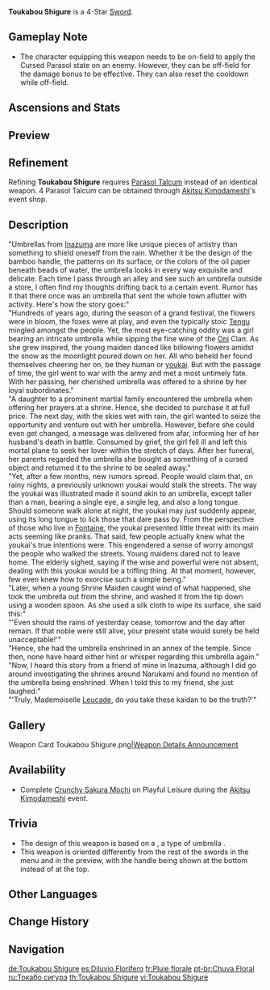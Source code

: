 {{Weapon Infobox
|id             = 11422
|image          = <gallery>
Weapon Toukabou Shigure.png|Base
Weapon Toukabou Shigure 2nd.png|2nd Ascension
</gallery>
|type           = Sword
|quality        = 4
|base_atk       = 42
|2nd_stat_type  = Elemental Mastery
|2nd_stat       = 36
|series         = 
|releaseDate    = 2022-12-15
|obtain         = Events
|event_name     = [[Akitsu Kimodameshi]]
|passive        = Kaidan: Rainfall Earthbinder
|effect         = After an attack hits opponents, it will inflict an instance of Cursed Parasol upon one of them for 10s. This effect can be triggered once every 15s. If this opponent is defeated during Cursed Parasol's duration, Cursed Parasol's CD will be refreshed immediately. The character wielding this weapon will deal (var1)% more DMG to the opponent affected by Cursed Parasol.
|eff_rank1_var1 = 16
|eff_rank2_var1 = 20
|eff_rank3_var1 = 24
|eff_rank4_var1 = 28
|eff_rank5_var1 = 32
|eff_att1       = DMG Bonus
}}
{{Description|A rather special oil-paper umbrella. While long wanderings may make one used to the wind and the rain, there might be some fun in admiring a rainy scene beneath this parasol.}}
'''Toukabou Shigure''' is a 4-Star [[Sword]].

==Gameplay Note==
*The character equipping this weapon needs to be on-field to apply the Cursed Parasol state on an enemy. However, they can be off-field for the damage bonus to be effective. They can also reset the cooldown while off-field.

==Ascensions and Stats==
{{Weapon Ascensions and Stats
|ascendMat1 = Narukami's Wisdom
|ascendMat2 = Narukami's Joy
|ascendMat3 = Narukami's Affection
|ascendMat4 = Narukami's Valor
|bossMat1   = Damaged Prism
|bossMat2   = Turbid Prism
|bossMat3   = Radiant Prism
|commonMat1 = Old Handguard
|commonMat2 = Kageuchi Handguard
|commonMat3 = Famed Handguard
}}

==Preview==
{{Preview
|file1=Toukabou Shigure Passive Preview
}}

==Refinement==
Refining '''Toukabou Shigure''' requires [[Parasol Talcum]] instead of an identical weapon. 4 Parasol Talcum can be obtained through [[Akitsu Kimodameshi]]'s event shop.

==Description==
"Umbrellas from [[Inazuma]] are more like unique pieces of artistry than something to shield oneself from the rain. Whether it be the design of the bamboo handle, the patterns on its surface, or the colors of the oil paper beneath beads of water, the umbrella looks in every way exquisite and delicate. Each time I pass through an alley and see such an umbrella outside a store, I often find my thoughts drifting back to a certain event. Rumor has it that there once was an umbrella that sent the whole town aflutter with activity. Here's how the story goes:"<br />
"Hundreds of years ago, during the season of a grand festival, the flowers were in bloom, the foxes were at play, and even the typically stoic [[Tengu]] mingled amongst the people. Yet, the most eye-catching oddity was a girl bearing an intricate umbrella while sipping the fine wine of the [[Oni]] Clan. As she grew inspired, the young maiden danced like billowing flowers amidst the snow as the moonlight poured down on her. All who beheld her found themselves cheering her on, be they human or [[youkai]]. But with the passage of time, the girl went to war with the army and met a most untimely fate. With her passing, her cherished umbrella was offered to a shrine by her loyal subordinates."<br />
"A daughter to a prominent martial family encountered the umbrella when offering her prayers at a shrine. Hence, she decided to purchase it at full price. The next day, with the skies wet with rain, the girl wanted to seize the opportunity and venture out with her umbrella. However, before she could even get changed, a message was delivered from afar, informing her of her husband's death in battle. Consumed by grief, the girl fell ill and left this mortal plane to seek her lover within the stretch of days. After her funeral, her parents regarded the umbrella she bought as something of a cursed object and returned it to the shrine to be sealed away."<br />
"Yet, after a few months, new rumors spread. People would claim that, on rainy nights, a previously unknown youkai would stalk the streets. The way the youkai was illustrated made it sound akin to an umbrella, except taller than a man, bearing a single eye, a single leg, and also a long tongue. Should someone walk alone at night, the youkai may just suddenly appear, using its long tongue to lick those that dare pass by. From the perspective of those who live in [[Fontaine]], the youkai presented little threat with its main acts seeming like pranks. That said, few people actually knew what the youkai's true intentions were. This engendered a sense of worry amongst the people who walked the streets. Young maidens dared not to leave home. The elderly sighed, saying if the wise and powerful were not absent, dealing with this youkai would be a trifling thing. At that moment, however, few even knew how to exorcise such a simple being."<br />
"Later, when a young Shrine Maiden caught wind of what happened, she took the umbrella out from the shrine, and washed it from the tip down using a wooden spoon. As she used a silk cloth to wipe its surface, she said this:"<br />
"'Even should the rains of yesterday cease, tomorrow and the day after remain. If that noble were still alive, your present state would surely be held unacceptable!'"<br />
"Hence, she had the umbrella enshrined in an annex of the temple. Since then, none have heard either hint or whisper regarding this umbrella again."<br />
"Now, I heard this story from a friend of mine in Inazuma, although I did go around investigating the shrines around Narukami and found no mention of the umbrella being enshrined. When I told this to my friend, she just laughed:"<br />
"'Truly, Mademoiselle [[Leucade]], do you take these kaidan to be the truth?'"
<!--
==Lore==
-->

==Gallery==
<gallery>
<!--Weapon Toukabou Shigure 3D.png|Full Weapon-->
<!--Weapon Toukabou Shigure 2nd 3D.png|2nd Ascension Phase Full Weapon-->
Weapon Card Toukabou Shigure.png|[https://twitter.com/GenshinImpact/status/1599312559261290496 Weapon Details Announcement]
<!--Weapon Toukabou Shigure Wish.png|Multi-Wish Artwork-->
</gallery>

==Availability==
* Complete [[Akitsu Kimodameshi/Leisurely Pastime#Crunchy Sakura Mochi|Crunchy Sakura Mochi]] on Playful Leisure during the [[Akitsu Kimodameshi]] event.

==Trivia==
* The design of this weapon is based on a {{w|Kasa-obake}}, a type of umbrella {{w|yōkai}}.
* This weapon is oriented differently from the rest of the swords in the menu and in the preview, with the handle being shown at the bottom instead of at the top.

==Other Languages==
{{Flex|
===Weapon===
{{Other Languages
|en      = Toukabou Shigure
|zhs     = 东花坊时雨
|zhs_rm  = Dōnghuāfāng Shíyǔ
|zht     = 東花坊時雨
|zht_rm  = Dōnghuāfāng Shíyǔ
|zh_tl   = 
|ja      = 東花坊時雨
|ja_rm   = Toukabou Shigure
|ko      = 꽃잎비
|ko_rm   = Kkonnipppi
|ko_tl   = Petal-Rain
|es      = Diluvio Florífero
|es_tl   = Floriferous Deluge
|fr      = Pluie florale
|fr_tl   = Flower Rain
|ru      = Токабо сигурэ
|th      = Toukabou Shigure
|vi      = Toukabou Shigure
|de      = Toukabou Shigure
|id      = Toukabou Shigure
|pt      = Chuva Floral
|pt_tl   = 
|tr      = Toukabou Shigure
|it      = Toukabou Shigure
}}
|
===Passive===
{{Other Languages
|en      = Kaidan: Rainfall Earthbinder
|zhs     = 怪谭・时雨心地一本足
|zhs_rm  = Guàitán - Shìyǔ Xīndì Yīběnzú
|zht     = 怪譚・時雨心地一本足
|zht_rm  = Guàitán - Shìyǔ Xīndì Yīběnzú
|zh_tl   = 
|ja      = 怪譚・時雨心地一本足
|ja_rm   = Kaitan - Shigure Kokochi Ipponsoku{{Assumed}}
|ja_tl   = 
|ko      = 괴담・빗속을 거니는 외다리
|ko_tl   = Ghost Story - A Single Leg that Strolls Through the Midst of Rain
|es      = Fábula del youkai pluvioterrenal
|es_tl   = Fable of the Earthrain Youkai
|es_note = ''Pluvioterrenal'' is a {{w|portmanteau}} of ''pluvio'' ("rain") and ''terrenal'' ("earthly").
|fr      = Kaidan : Liant de terre pluviométrique
|fr_tl   = Kaidan: Pluviometric Earth Binder
|ru      = Кайдан: Объединяющий землю и дождь
|ru_tl   = Kaidan: Uniting Earth and Rain
|th      = Kaidan: Rainfall Earthbinder
|vi      = Kinh Dị - Một Chân Dưới Màn Mưa
|vi_tl   = 
|de      = Kaidan – Regen der Erde
|de_tl   = 
|id      = Kaidan: Rainfall Earthbinder
|pt      = Épico: Chuva do Atrelador da Terra
|pt_tl   = 
|tr      = Kaidan: Heyelan Yağmuru
|tr_tl   = 
|it      = Kaidan: Pioggia legaterra
|it_tl   = 
}}
}}

==Change History==
{{Change History|3.3}}

==Navigation==
{{Weapon Navbox|Swords}}

[[de:Toukabou Shigure]]
[[es:Diluvio Florífero]]
[[fr:Pluie florale]]
[[pt-br:Chuva Floral]]
[[ru:Токабо сигурэ]]
[[th:Toukabou Shigure]]
[[vi:Toukabou Shigure]]